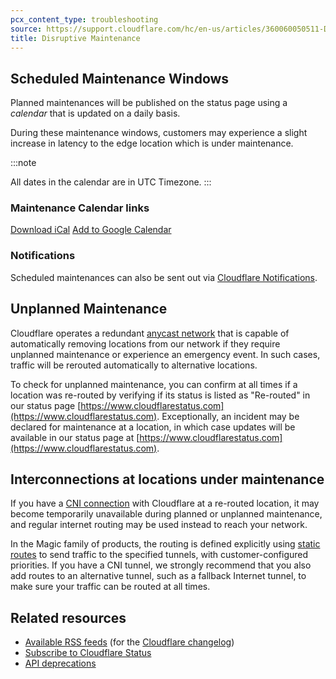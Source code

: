 ```yaml
---
pcx_content_type: troubleshooting
source: https://support.cloudflare.com/hc/en-us/articles/360060050511-Disruptive-Maintenance-Windows
title: Disruptive Maintenance
---
```



## Scheduled Maintenance Windows

Planned maintenances will be published on the status page using a _calendar_ that is updated on a daily basis.

During these maintenance windows, customers may experience a slight increase in latency to the edge location which is under maintenance.

:::note

All dates in the calendar are in UTC Timezone.
:::

### Maintenance Calendar links

[Download iCal](https://calendar.google.com/calendar/ical/c_83vui762nfm498l9a0ciojbju0%40group.calendar.google.com/public/basic.ics "Download iCal")
[Add to Google Calendar](https://calendar.google.com/calendar/u/0?cid=Y184M3Z1aTc2Mm5mbTQ5OGw5YTBjaW9qYmp1MEBncm91cC5jYWxlbmRhci5nb29nbGUuY29t "Add to Google Calendar")

### Notifications

Scheduled maintenances can also be sent out via [Cloudflare Notifications](/notifications/).

<AvailableNotifications
	product="Cloudflare Status"
	notificationFilter="Maintenance Notification"
/>

<Render file="get-started" product="notifications" />

## Unplanned Maintenance

Cloudflare operates a redundant [anycast network](https://www.cloudflare.com/en-gb/learning/cdn/glossary/anycast-network/) that is capable of automatically removing locations from our network if they require unplanned maintenance or experience an emergency event. In such cases, traffic will be rerouted automatically to alternative locations.

To check for unplanned maintenance, you can confirm at all times if a location was re-routed by verifying if its status is listed as "Re-routed" in our status page [https://www.cloudflarestatus.com](https://www.cloudflarestatus.com). Exceptionally, an incident may be declared for maintenance at a location, in which case updates will be available in our status page at [https://www.cloudflarestatus.com](https://www.cloudflarestatus.com).

## Interconnections at locations under maintenance

If you have a [CNI connection](/network-interconnect/) with Cloudflare at a re-routed location, it may become temporarily unavailable during planned or unplanned maintenance, and regular internet routing may be used instead to reach your network.

In the Magic family of products, the routing is defined explicitly using [static routes](/magic-wan/configuration/manually/how-to/configure-static-routes/) to send traffic to the specified tunnels, with customer-configured priorities. If you have a CNI tunnel, we strongly recommend that you also add routes to an alternative tunnel, such as a fallback Internet tunnel, to make sure your traffic can be routed at all times.

## Related resources

- [Available RSS feeds](/fundamentals/new-features/available-rss-feeds/) (for the [Cloudflare changelog](/changelog/))
- [Subscribe to Cloudflare Status](/support/cloudflare-status/)
- [API deprecations](/fundamentals/api/reference/deprecations/)

